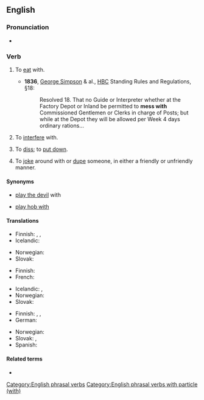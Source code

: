 ==English==

===Pronunciation===
* {{audio|en|En-au-mess with.ogg|Audio (AU)}}

===Verb===
{{en-verb|*}}

# {{lb|en|obsolete}} To [[eat]] with.
#* '''1836''', [[:w:George Simpson (HBC administrator)|George Simpson]] & al., [[:w:Hudson's Bay Company|HBC]] Standing Rules and Regulations, §18:
#*: Resolved 18. That no Guide or Interpreter whether at the Factory Depot or Inland be permitted to '''mess with''' Commissioned Gentlemen or Clerks in charge of Posts; but while at the Depot they will be allowed per Week 4 days ordinary rations...
# {{lb|en|slang}} To [[interfere]] with.
#: {{ux|en|Don't '''mess with''' the controls. I just got everything adjusted correctly.}}
# {{lb|en|slang}} To [[diss]]; to [[put down]].
#: {{ux|en|Hey! Quit '''messing with''' my brother.}}
# {{lb|en|slang}} To [[joke]] around with or [[dupe]] someone, in either a friendly or unfriendly manner.
#: {{ux|en|Don't worry: I'm just '''messing with''' you.}}

====Synonyms====
* {{qualifier|obsolete}} [[play the devil]] with
* {{qualifier|UK|rustic US}} [[play hob with]]

====Translations====
{{trans-top|to interfere with}}
* Finnish: {{t+|fi|touhuilla}}, {{t+|fi|temppuilla}}, {{t+|fi|sählätä}}
* Icelandic: {{t|is|blanda sér í}}
{{trans-mid}}
* Norwegian: {{t|no|søle med}}
* Slovak: {{t|sk|babrať}}
{{trans-bottom}}

{{trans-top|to diss}}
* Finnish: {{t+|fi|parjata}}
* French: {{t+|fr|chercher}}
{{trans-mid}}
* Icelandic: {{t+|is|abbast}}, {{t+|is|abbast upp á}}
* Norwegian: {{t|no|søle med}}
* Slovak: {{t|sk|zhadzovať}}
{{trans-bottom}}

{{trans-top|to joke with}}
* Finnish: {{t+|fi|pelleillä}}, {{t+|fi|pilailla}}, {{t+|fi|vitsailla}}
* German: {{t+|de|verarschen}}
{{trans-mid}}
* Norwegian: {{t|no|søle med}}
* Slovak: {{t|sk|doberať si}}, {{t|sk|uťahovať si}}
* Spanish: {{t+|es|huevear}} {{qualifier|Chile}}
{{trans-bottom}}

====Related terms====
* {{l|en|mess around}}

[[Category:English phrasal verbs]]
[[Category:English phrasal verbs with particle (with)]]